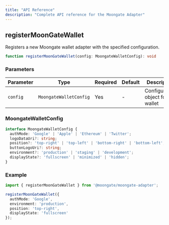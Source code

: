 ```yaml
---
title: "API Reference"
description: "Complete API reference for the Moongate Adapter"
---
```


## registerMoonGateWallet

Registers a new Moongate wallet adapter with the specified configuration.



```typescript
function registerMoonGateWallet(config: MoongateWalletConfig): void
```

### Parameters

| Parameter | Type | Required | Default | Description |
|-----------|------|----------|---------|-------------|
| `config` | `MoongateWalletConfig` | Yes | - | Configuration object for the wallet |

### MoongateWalletConfig

```typescript
interface MoongateWalletConfig {
  authMode: 'Google' | 'Apple' | 'Ethereum' | 'Twitter';
  logoDataUri?: string;
  position?: 'top-right' | 'top-left' | 'bottom-right' | 'bottom-left';
  buttonLogoUri?: string;
  environment?: 'production' | 'staging' | 'development';
  displayState?: 'fullscreen' | 'minimized' | 'hidden';
}
```

### Example

```typescript
import { registerMoonGateWallet } from '@moongate/moongate-adapter';

registerMoonGateWallet({
  authMode: 'Google',
  environment: 'production',
  position: 'top-right',
  displayState: 'fullscreen'
});
```


 